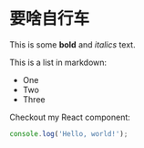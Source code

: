 # 要啥自行车
 
This is some **bold** and _italics_ text.
 
This is a list in markdown:
 
- One
- Two
- Three
 
Checkout my React component:

```javascript
console.log('Hello, world!');
```